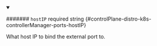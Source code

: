 
<details className="config-field" data-expandable="false" open>
<summary>

####### `hostIP` <span className="config-field-required" data-required="false">required</span> <span className="config-field-type">string</span> <span className="config-field-default"></span> <span className="config-field-enum"></span> {#controlPlane-distro-k8s-controllerManager-ports-hostIP}

What host IP to bind the external port to.

</summary>



</details>

